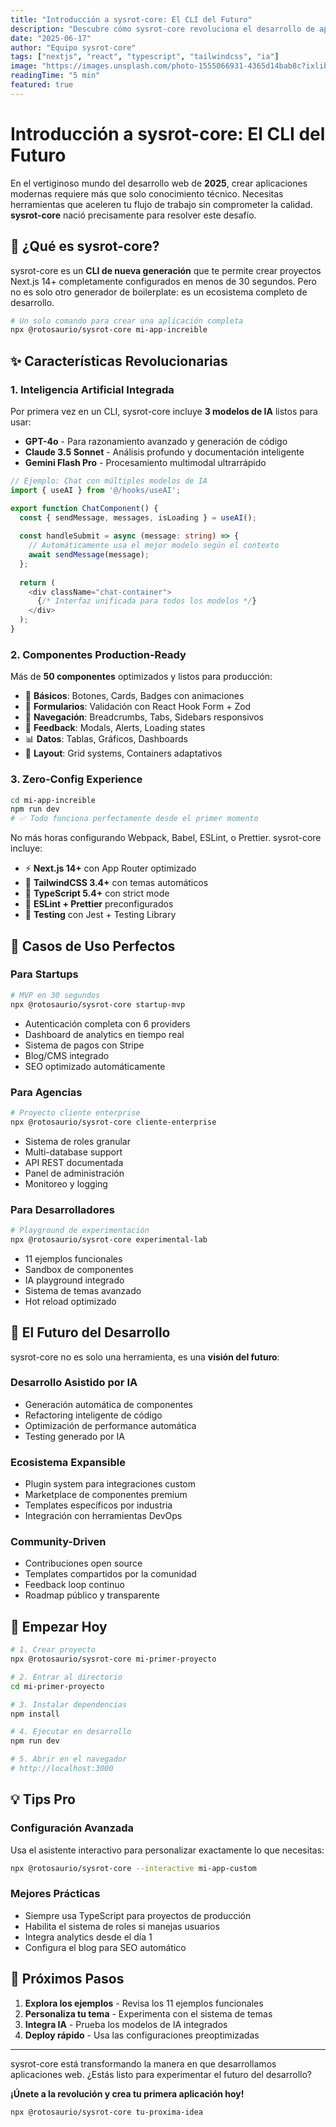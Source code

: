 ```yaml
---
title: "Introducción a sysrot-core: El CLI del Futuro"
description: "Descubre cómo sysrot-core revoluciona el desarrollo de aplicaciones Next.js con IA integrada, componentes modernos y configuración zero-config."
date: "2025-06-17"
author: "Equipo sysrot-core"
tags: ["nextjs", "react", "typescript", "tailwindcss", "ia"]
image: "https://images.unsplash.com/photo-1555066931-4365d14bab8c?ixlib=rb-4.0.3&auto=format&fit=crop&w=1200&q=80"
readingTime: "5 min"
featured: true
---
```


# Introducción a sysrot-core: El CLI del Futuro

En el vertiginoso mundo del desarrollo web de **2025**, crear aplicaciones modernas requiere más que solo conocimiento técnico. Necesitas herramientas que aceleren tu flujo de trabajo sin comprometer la calidad. **sysrot-core** nació precisamente para resolver este desafío.

## 🚀 ¿Qué es sysrot-core?

sysrot-core es un **CLI de nueva generación** que te permite crear proyectos Next.js 14+ completamente configurados en menos de 30 segundos. Pero no es solo otro generador de boilerplate: es un ecosistema completo de desarrollo.

```bash
# Un solo comando para crear una aplicación completa
npx @rotosaurio/sysrot-core mi-app-increible
```

## ✨ Características Revolucionarias

### 1. Inteligencia Artificial Integrada

Por primera vez en un CLI, sysrot-core incluye **3 modelos de IA** listos para usar:

- **GPT-4o** - Para razonamiento avanzado y generación de código
- **Claude 3.5 Sonnet** - Análisis profundo y documentación inteligente  
- **Gemini Flash Pro** - Procesamiento multimodal ultrarrápido

```typescript
// Ejemplo: Chat con múltiples modelos de IA
import { useAI } from '@/hooks/useAI';

export function ChatComponent() {
  const { sendMessage, messages, isLoading } = useAI();
  
  const handleSubmit = async (message: string) => {
    // Automáticamente usa el mejor modelo según el contexto
    await sendMessage(message);
  };
  
  return (
    <div className="chat-container">
      {/* Interfaz unificada para todos los modelos */}
    </div>
  );
}
```

### 2. Componentes Production-Ready

Más de **50 componentes** optimizados y listos para producción:

- 🎯 **Básicos**: Botones, Cards, Badges con animaciones
- 📝 **Formularios**: Validación con React Hook Form + Zod
- 🧭 **Navegación**: Breadcrumbs, Tabs, Sidebars responsivos
- 💬 **Feedback**: Modals, Alerts, Loading states
- 📊 **Datos**: Tablas, Gráficos, Dashboards
- 📐 **Layout**: Grid systems, Containers adaptativos

### 3. Zero-Config Experience

```bash
cd mi-app-increible
npm run dev
# ✅ Todo funciona perfectamente desde el primer momento
```

No más horas configurando Webpack, Babel, ESLint, o Prettier. sysrot-core incluye:

- ⚡ **Next.js 14+** con App Router optimizado
- 🎨 **TailwindCSS 3.4+** con temas automáticos
- 📘 **TypeScript 5.4+** con strict mode
- 🔧 **ESLint + Prettier** preconfigurados
- 🧪 **Testing** con Jest + Testing Library

## 🎯 Casos de Uso Perfectos

### Para Startups
```bash
# MVP en 30 segundos
npx @rotosaurio/sysrot-core startup-mvp
```
- Autenticación completa con 6 providers
- Dashboard de analytics en tiempo real
- Sistema de pagos con Stripe
- Blog/CMS integrado
- SEO optimizado automáticamente

### Para Agencias
```bash
# Proyecto cliente enterprise
npx @rotosaurio/sysrot-core cliente-enterprise
```
- Sistema de roles granular
- Multi-database support
- API REST documentada
- Panel de administración
- Monitoreo y logging

### Para Desarrolladores
```bash
# Playground de experimentación
npx @rotosaurio/sysrot-core experimental-lab
```
- 11 ejemplos funcionales
- Sandbox de componentes
- IA playground integrado
- Sistema de temas avanzado
- Hot reload optimizado

## 🔮 El Futuro del Desarrollo

sysrot-core no es solo una herramienta, es una **visión del futuro**:

### Desarrollo Asistido por IA
- Generación automática de componentes
- Refactoring inteligente de código
- Optimización de performance automática
- Testing generado por IA

### Ecosistema Expansible
- Plugin system para integraciones custom
- Marketplace de componentes premium
- Templates específicos por industria
- Integración con herramientas DevOps

### Community-Driven
- Contribuciones open source
- Templates compartidos por la comunidad
- Feedback loop continuo
- Roadmap público y transparente

## 🚀 Empezar Hoy

```bash
# 1. Crear proyecto
npx @rotosaurio/sysrot-core mi-primer-proyecto

# 2. Entrar al directorio
cd mi-primer-proyecto

# 3. Instalar dependencias
npm install

# 4. Ejecutar en desarrollo
npm run dev

# 5. Abrir en el navegador
# http://localhost:3000
```

## 💡 Tips Pro

### Configuración Avanzada
Usa el asistente interactivo para personalizar exactamente lo que necesitas:

```bash
npx @rotosaurio/sysrot-core --interactive mi-app-custom
```

### Mejores Prácticas
- Siempre usa TypeScript para proyectos de producción
- Habilita el sistema de roles si manejas usuarios
- Integra analytics desde el día 1
- Configura el blog para SEO automático

## 🎯 Próximos Pasos

1. **Explora los ejemplos** - Revisa los 11 ejemplos funcionales
2. **Personaliza tu tema** - Experimenta con el sistema de temas
3. **Integra IA** - Prueba los modelos de IA integrados
4. **Deploy rápido** - Usa las configuraciones preoptimizadas

---

sysrot-core está transformando la manera en que desarrollamos aplicaciones web. ¿Estás listo para experimentar el futuro del desarrollo?

**¡Únete a la revolución y crea tu primera aplicación hoy!**

```bash
npx @rotosaurio/sysrot-core tu-proxima-idea
``` 
